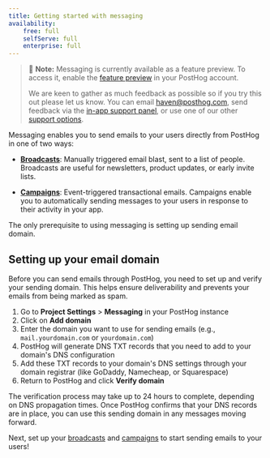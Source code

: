 ```yaml
---
title: Getting started with messaging
availability:
    free: full
    selfServe: full
    enterprise: full
---
```


> 🚧 **Note:** Messaging is currently available as a feature preview. To access it, enable the [feature preview](https://app.posthog.com/#panel=feature-previews%3Amessaging) in your PostHog account.
>
> We are keen to gather as much feedback as possible so if you try this out please let us know. You can email [haven@posthog.com](mailto:haven@posthog.com), send feedback via the [in-app support panel]([https://us.posthog.com#panel=support%3Afeedback%3Amessaging%3Alow](https://us.posthog.com/#panel=support%3Afeedback%3Amessaging%3Alow)), or use one of our other [support options](/docs/support-options).

Messaging enables you to send emails to your users directly from PostHog in one of two ways:

- **[Broadcasts](/docs/messaging/broadcasts)**: Manually triggered email blast, sent to a list of people. Broadcasts are useful for newsletters, product updates, or early invite lists.

- **[Campaigns](/docs/messaging/campaigns)**: Event-triggered transactional emails. Campaigns enable you to automatically sending messages to your users in response to their activity in your app.

The only prerequisite to using messaging is setting up sending email domain.

## Setting up your email domain

Before you can send emails through PostHog, you need to set up and verify your sending domain. This helps ensure deliverability and prevents your emails from being marked as spam.

1. Go to **Project Settings** > **Messaging** in your PostHog instance
2. Click on **Add domain**
3. Enter the domain you want to use for sending emails (e.g., `mail.yourdomain.com` or `yourdomain.com`)
4. PostHog will generate DNS TXT records that you need to add to your domain's DNS configuration
5. Add these TXT records to your domain's DNS settings through your domain registrar (like GoDaddy, Namecheap, or Squarespace)
6. Return to PostHog and click **Verify domain**

The verification process may take up to 24 hours to complete, depending on DNS propagation times. Once PostHog confirms that your DNS records are in place, you can use this sending domain in any messages moving forward.

Next, set up your [broadcasts](/docs/messaging/broadcasts) and [campaigns](/docs/messaging/campaigns) to start sending emails to your users!
